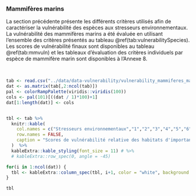 ### Mammifères marins

La section précédente présente les différents critères utilisés afin de caractériser la vulnérabilité des espèces aux stresseurs environnementaux. La vulnérabilité des mammifères marins a été évaluée en utilisant l'ensemble des critères présentés au tableau \@ref(tab:vulnerabilitySpecies). Les scores de vulnérabilité finaux sont disponibles au tableau \@ref(tab:mmvuln) et les tableaux d'évaluation des critères individuels par espèce de mammifère marin sont disponibles à l'Annexe 8.

<br/>

```r
tab <- read.csv("../data/data-vulnerability/vulnerability_mammiferes_marins.csv")
dat <- as.matrix(tab[,2:ncol(tab)])
pal <- colorRampPalette(viridis::viridis(100))
cols <- pal(101)[((dat / 1)*100)+1]
dat[1:length(dat)] <- cols


tbl <- tab %>%
  knitr::kable(
    col.names = c("Stresseurs environnementaux","1","2","3","4","5","6","7","8","9"),
    row.names = FALSE,
    caption = "Scores de vulnérabilité relative des habitats d'importance pour les espèces face aux stresseurs environnementaux."
  )  %>%
  kableExtra::kable_styling(font_size = 11) # %>%
  # kableExtra::row_spec(0, angle = -45)

for(i in 1:ncol(dat)) {
  tbl <- kableExtra::column_spec(tbl, i+1, color = "white", background = dat[, i])
}

tbl
```

<br/>




<!--
La  caractérisation de la vulnérabilité des baleines, aidée par [Baleine en direct](https://baleinesendirect.org/).

Une justification référencée est fournie avec les scores de vulnérabilité pour les scores de vulnérabilité qui ne pas intuitifs à partir de connaissances écologiques générales (*e.g.* un bateau immobile n'entraînera pas la mort d'un mammifère marin, outside of a freak accident)
-->
